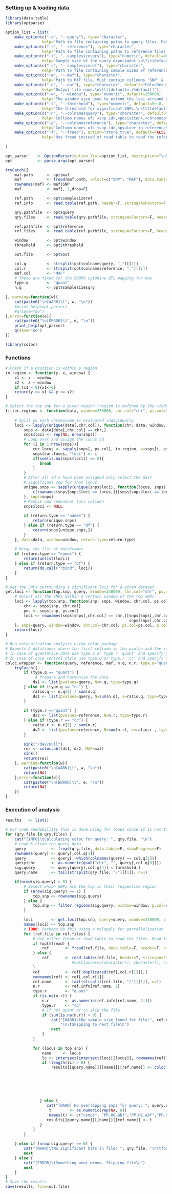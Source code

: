 ### Setting up & loading data
```r
library(data.table)
library(optparse)

option_list = list(
    make_option(c("-q", "--query"), type="character",
                help="Path to file containing paths to query files. Paths should be separated by a newline char."),
    make_option(c("-r", "--reference"), type="character",
                help="Path to file containing paths to reference files. Paths should be separated by a newline char."),
    make_option(c("-l", "--samplesizesqry"), type="numeric", default=482,
                help="Sample size of the query experiment.\n\t\t[default=%default]"),
    make_option(c("-s", "--samplesizeref"), type="character",
                help="Path to file containing sample sizes of reference files.\n\t\tMust contain the following collumns 'filename',  'N', 'Case', 'Control'. Case & Control or N may be NA not both."),
    make_option(c("-m", "--maf"), type="character",
                help="Path to MAF file. Must contain collumns 'SNP' & 'MAF'"),
    make_option(c("-o", "--out"), type="character", default="ColocResults.RData",
                help="Output file name.\n\t\t[default=./%default]"),
    make_option(c("-w", "--window"), type="numeric", default=250000,
                help="The window size used to extend the loci arround significant SNPs.\n\t\t[default=%default]"),
    make_option(c("-t", "--threshold"), type="numeric", default=5e-8,
                help="The threshold for significant SNPs.\n\t\t[default=%default]"),
    make_option(c("-n", "--colnamesquery"), type="character", default="rs,ps,chr,p_wald",
                help="Collumn names of: <snp id>,<posisiton>,<chromosome>,<pvalue> in query\n\t\t[default=%default]"),
    make_option(c("-p", "--colnamesreference"), type="character", default="rs,P",
                help="Collumn names of: <snp id>,<pvalue> in reference\n\t\t[default=%default]"),
    make_option(c("-f", "--fread"), action="store_true", default=FALSE,
                help="Use fread instead of read table to read the reference files.\n\t\t[default=%default]")
    
)

opt_parser    <- OptionParser(option_list=option_list, description="\nScript for running a approximate bayes coloc analysis using multiple input QTLs and compare them to multiple traits. Auto selects loci to compare to traits based on threshold and window size. Returns an .RData file containing the summary's of the coloc.abf function. Selection of quantative or case control is based upon the file given in the option -s. If case & control are NA a quantative analysis is used and vice versa.")
opt           <- parse_args(opt_parser)

tryCatch({
    maf.path      <- opt$maf
    maf           <- fread(maf.path, select=c("SNP", "MAF"), data.table=F, showProgress=F)
    rownames(maf) <- maf$SNP
    maf           <- maf[, 2,drop=F]

    ref.path      <- opt$samplesizeref
    ref.info      <- read.table(ref.path, header=T, stringsAsFactors=F, sep=";", row.names=1)

    qry.pathfile  <- opt$query
    qry.files     <- read.table(qry.pathfile, stringsAsFactors=F, header=F, sep=";")[,1]

    ref.pathfile  <- opt$reference
    ref.files     <- read.table(ref.pathfile, stringsAsFactors=F, header=F, sep=";")[,1]

    window        <- opt$window
    threshold     <- opt$threshold

    out.file      <- opt$out

    col.q         <- strsplit(opt$colnamesquery, ",")[[1]]
    col.r         <- strsplit(opt$colnamesreference, ",")[[1]]
    maf.col       <- "MAF"
    # These are fixed for the 500FG cytokine QTL mapping for now
    type.q        <- "quant"
    n.q           <- opt$samplesizesqry
    
}, warning=function(w){
    cat(paste0("\n[WARN]\t", w, "\n"))
    #print_help(opt_parser)
    #q(save="no")
},error=function(e){
    cat(paste0("\n[ERROR]\t", e, "\n"))
    print_help(opt_parser)
    q(save="no")
})

library(coloc)
```

### Functions
```r
# Check if a position is within a region
in.region <- function(y, x, window) {
    x1 <- x - window
    x2 <- x + window
    if (x1 < 0){x1<-0}
    return(y >= x1 && y <= x2)
}

# Select the top snp for a given region (region is defined by the window size)
filter.regions <- function(data, window=250000, chr.col="chr", ps.col="ps", p.col="p_wald", return.type="names") {
    
    # Split so each chromosome is evaluated individually
    loci <- lapply(unique(data[,chr.col]), function(chr, data, window, return.type){
        snps <- data[data[,chr.col] == chr,]
        snps$loci <- rep(NA, nrow(snps))
        # Loop over and assign the locus id
        for (i in 1:nrow(snps)){
            cur.locus <- sapply(snps[, ps.col], in.region, x=snps[i, ps.col], window=window)
            snps[cur.locus, "loci"] <- i
            if(sum(is.na(snps$loci)) == 0){
               break
            }
        }
        # After all id's have been assigned only select the most 
        # significant snp for that locus
        unique.snps <- sapply(unique(snps$loci), function(locus, snps){
            c(rownames(snps[snps$loci == locus,])[snps[snps$loci == locus, p.col] == min(snps[snps$loci == locus, p.col])])[1]
        }, snps=snps)
        # Remove now redundant loci collumn
        snps$loci <- NULL
        
        if (return.type == "names") {
            return(unique.snps)
        } else if (return.type == "df") {
            return(snps[unique.snps,])
        }
    }, data=data, window=window, return.type=return.type)
    
    # Merge the list of dataframes
    if (return.type == "names") {
        return(unlist(loci))
    } else if (return.type == "df") {
        return(do.call("rbind", loci))
    }
}

# Get the SNPs surrounding a significant loci for a given dataset
get.loci <- function(top.snp, query, window=250000, chr.col="chr", ps.col="ps", p.col="p_wald"){
    # Select all the SNPs within a certain window of the top SNPs
    loci <- lapply(top.snp, function(snp, snps, window, chr.col, ps.col, p.col){
        chr <- snps[snp, chr.col]
        pos <- snps[snp, ps.col]
        loci <- rownames(snps[snps[,chr.col] == chr,][snps[snps[,chr.col] == chr ,ps.col] > pos - window &
                                                      snps[snps[,chr.col] == chr ,ps.col] < pos + window,])
    }, snps=query, window=window, chr.col=chr.col, ps.col=ps.col, p.col=p.col)
    return(loci)
}

# Run colocolization analysis using coloc package
# Expects 2 dataframes where the first collumn is the pvalue and the rownames are SNP id.
# In case of quantative data use type.q or type.r 'quant' and specify n.r or n.q = n
# In case of case control style use type.q or type.r 'cc' and specify n.r or n.q = c(n.case, n.control)
coloc.wrapper <- function(query, reference, maf, n.q, n.r, type.q="quant", type.r="quant") {
    tryCatch({
        if (type.q == "quant") {
             # Prepare and harmonize the data
            ds1 <- list(pvalues=query, N=n.q, type=type.q)
        } else if (type.q == "cc") {
            ratio.q <- n.q[1] / sum(n.q)
            ds1 <- list(pvalues=query, N=sum(n.q), s=ratio.q, type=type.q)
        }
        
        if (type.r =="quant") {
            ds2 <- list(pvalues=reference, N=n.r, type=type.r)
        } else if (type.r == "cc") {
            ratio.r <- n.r[1] / sum(n.r)
            ds2 <- list(pvalues=reference, N=sum(n.r), s=ratio.r , type=type.r)
        }
        
        sink("/dev/null")
        res <- coloc.abf(ds1, ds2, MAF=maf)
        sink()
        return(res)
    }, warning=function(w){
        cat(paste0("\n[WARN]\t", w, "\n"))
        return(NA)
    },error=function(e){
        cat(paste0("\n[ERROR]\t", e, "\n"))
        return(NA)
    })
}

```

### Execution of analysis
```r
results   <- list()

# For code readabillity this is done using for loops since it is not time critical
for (qry.file in qry.files) {
    cat("[INFO]\tCalculating coloc for query: ", qry.file, "\n")
    # Load & clean the query data
    query           <- fread(qry.file, data.table=F, showProgress=F)
    rownames(query) <- query[,col.q[1]]
    query           <- query[,-which(colnames(query) == col.q[1])]
    query$chr       <- as.numeric(gsub("chr", "", query[,col.q[3]]))
    sig.query       <- query[query[,col.q[4]] < threshold,]
    query.name      <- tail(strsplit(qry.file, "/")[[1]], n=1)

    if(nrow(sig.query) > 0) {
        # Select which SNPs are the top in their respective region
        if (nrow(sig.query) == 1) {
            top.snp <- rownames(sig.query)
        } else {
            top.snp <- filter.regions(sig.query, window=window, p.col=col.q[4], chr.col=col.q[3], ps.col=col.q[2])
        }

        loci        <- get.loci(top.snp, query=query, window=250000, p.col=col.q[4], chr.col=col.q[3], ps.col=col.q[2])
        names(loci) <- top.snp
        # TODO: Perhaps do this using a mclapply for parrallelization
        for (ref.file in ref.files) {
            # Use either fread or read table to read the files. Read table can read .gz
            if (opt$fread) {
                ref       <- fread(ref.file, data.table=F, header=T, stringsAsFactors=F, verbose=F, showProgress=F)
            } else {
                ref       <- read.table(ref.file, header=T, stringsAsFactors=F)
                             #colClasses=c(character(), character(), numeric(), numeric()))
            }
            ref           <- ref[!duplicated(ref[,col.r[1]]),]
            rownames(ref) <- ref[,col.r[1]]
            ref.name      <- tail(strsplit(ref.file, "/")[[1]], n=1)
            n.r           <- ref.info[ref.name, 1]
            type.r        <- "quant"
            if (is.na(n.r)) {
                n.r       <- as.numeric(ref.info[ref.name, 2:3])
                type.r    <- "cc"
                # If not quant or cc skip the file 
                if (sum(is.na(n.r)) > 0) {
                    cat("[WARN]\tNo sample size found for file:", ref.name,
                        "\n\tSkipping to next file\n")
                    next
                }
            }
            
            for (locus in top.snp) {
                name     <- locus
                lc <- intersect(intersect(loci[[locus]], rownames(ref)), rownames(maf))
                if (length(lc) > 0) {
                    results[[query.name]][[name]][[ref.name]] <- coloc.wrapper(query[lc, col.q[4]],
                                                                           ref[lc, col.r[2]],
                                                                           maf[lc, maf.col],
                                                                           n.q=n.q,
                                                                           n.r=n.r,
                                                                           type.q=type.q,
                                                                           type.r=type.r)[["summary"]]
               } else {
                  cat("[WARN] No overlapping snps for query: ", query.name, " and reference: ", ref.name, "\n") 
                   t        <- as.numeric(rep(NA, 6))
                   names(t) <- c("nsnps", "PP.H0.abf","PP.H1.abf","PP.H2.abf","PP.H3.abf","PP.H4.abf")
                  results[[query.name]][[name]][[ref.name]] <- t
               }
            }
        }
        
    } else if (nrow(sig.query) == 0) {
        cat("[WARN]\tNo significant hits in file: ", qry.file, "\n\tfor threshold: ", threshold, "\n\tSkipping to next file\n")
        next
    } else {
        cat("[ERROR]\tSomething went wrong. Skipping file\n")
        next
    }
}
# Save the results
save(results, file=out.file)
```









